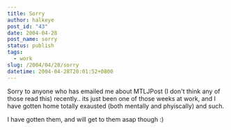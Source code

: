 ```yaml
---
title: Sorry
author: halkeye
post_id: "43"
date: 2004-04-28
post_name: sorry
status: publish
tags:
  - work
slug: /2004/04/28/sorry
datetime: 2004-04-28T20:01:52+0800
---
```


Sorry to anyone who has emailed me about MTLJPost (I don't think any of those read this) recently.. its just been one of those weeks at work, and I have gotten home totally exausted (both mentally and phyiscally) and such.

I have gotten them, and will get to them asap though :)